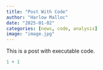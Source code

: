 ```yaml
---
title: "Post With Code"
author: "Harlow Malloc"
date: "2025-01-02"
categories: [news, code, analysis]
image: "image.jpg"
---
```


This is a post with executable code.

```r
1 + 1
```
